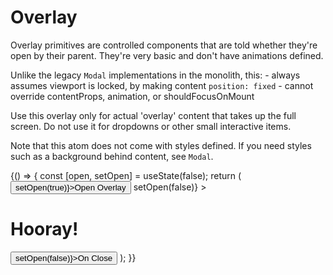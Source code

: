 

<Meta title="Atoms/Overlay" component={Overlay} />

# Overlay

<StoryStatus status="stable" />

Overlay primitives are controlled components that are told whether
they're open by their parent. They're very basic and
don't have animations defined.

Unlike the legacy `Modal` implementations in the monolith, this: - always
assumes viewport is locked, by making content `position: fixed` - cannot override
contentProps, animation, or shouldFocusOnMount

Use this overlay only for actual 'overlay' content that takes
up the full screen. Do not use it for dropdowns or other small
interactive items.

Note that this atom does not come with styles defined. If you need styles such as
a background behind content, see `Modal`.

<Canvas>
  <Story name="Overlay">
    {() => {
      const [open, setOpen] = useState(false);
      return (
        <React.Fragment>
          <Button onClick={() => setOpen(true)}>Open Overlay</Button>
          <Container>
            <Overlay
              clickOutsideCloses
              isOpen={open}
              onRequestClose={() => setOpen(false)}
            >
              <Container>
                <h1>Hooray!</h1>
                <button onClick={() => setOpen(false)}>On Close</button>
              </Container>
            </Overlay>
          </Container>
        </React.Fragment>
      );
    }}
  </Story>
</Canvas>

<Props of={Overlay} />
